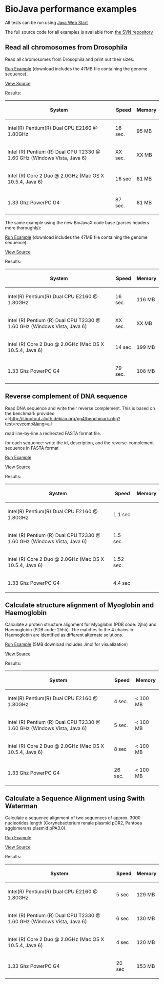 = BioJava performance examples=

All tests can be run using [http://java.sun.com/products/javawebstart/ Java Web Start]

The full source code for all examples is available from [http://code.open-bio.org/svnweb/index.cgi/biojava/browse/biojava-live/trunk/demos/performance the SVN repository]

== Read all chromosomes from Drosophila ==
Read all chromosomes from Drosophila and print out their sizes:

[http://www.biojava.org/download/performance/biojava-test.jnlp Run Example] (download includes the 47MB file containing the genome sequence).

[[BioJava:Performance:ReadDrosophila|View Source]]

Results:

{| class="wikitable"
|-
! System
! Speed
! Memory
|-
| Intel(R) Pentium(R) Dual CPU E2160 @ 1.80GHz
| 16 sec.
| 95 MB
|-
| Intel (R) Pentium (R) Dual CPU T2330 @ 1.60 GHz (Windows Vista, Java 6)
| XX sec.
| XX MB
|-
| Intel (R) Core 2 Duo @ 2.0GHz (Mac OS X 10.5.4, Java 6)
| 16 sec
| 81 MB
|-
| 1.33 Ghz PowerPC G4
| 87 sec.
| 81 MB
|}


The same example using the new BioJavaX code base (parses headers more thoroughly):

[http://www.biojava.org/download/performance/biojava-testX.jnlp Run Example] (download includes the 47MB file containing the genome sequence).

[http://code.open-bio.org/svnweb/index.cgi/biojava/view/biojava-live/trunk/demos/performance/ReadFastaX2.java View Source]

Results:

{| class="wikitable"
|-
! System
! Speed
! Memory
|-
| Intel(R) Pentium(R) Dual CPU E2160 @ 1.80GHz
| 16 sec.
| 116 MB
|-
| Intel (R) Pentium (R) Dual CPU T2330 @ 1.60 GHz (Windows Vista, Java 6)
| XX sec.
| XX MB
|-
| Intel (R) Core 2 Duo @ 2.0GHz (Mac OS X 10.5.4, Java 6)
| 14 sec
| 199 MB
|-
| 1.33 Ghz PowerPC G4
| 79 sec.
| 108 MB
|}

== Reverse complement of DNA sequence ==

Read DNA sequence and write their reverse complement. This is based on the benchmark provided at:[http://shootout.alioth.debian.org/gp4/benchmark.php?test=revcomp&lang=all http://shootout.alioth.debian.org/gp4/benchmark.php?test=revcomp&lang=all] 

read line-by-line a redirected FASTA format file. 

for each sequence: write the id, description, and the reverse-complement sequence in FASTA format 

[http://www.biojava.org/download/performance/biojava-revcomp.jnlp Run Example]

[[BioJava:Performance:ReverseComplement|View Source]]

Results:

{| class="wikitable"
|-
! System
! Speed
! Memory
|-
| Intel(R) Pentium(R) Dual  CPU  E2160  @ 1.80GHz
| 1.1 sec
| 
|-
| Intel (R) Pentium (R) Dual CPU T2330 @ 1.60 GHz (Windows Vista, Java 6)
| 1.5 sec.
|
|-
| Intel (R) Core 2 Duo @ 2.0GHz (Mac OS X 10.5.4, Java 6)
| 1.52 sec.
| 
|-
| 1.33 Ghz PowerPC G4
| 4.4 sec
| 
|}

== Calculate structure alignment of Myoglobin and Haemoglobin ==

Calculate a protein structure alignment for Myoglobin (PDB code: 2jho) and Haemoglobin (PDB code: 2hhb).
The matches to the 4 chains in Haemoglobin are identified as different alternate solutions.

[http://www.biojava.org/download/performance/biojava-structure-example1.jnlp Run Example] (5MB download includes Jmol for visualization)

[[BioJava:Performance:AlignMyoHemo|View Source]]

Results:

{| class="wikitable"
|-
! System
! Speed
! Memory
|-
| Intel(R) Pentium(R) Dual CPU E2160 @ 1.80GHz
| 4 sec.
| < 100 MB
|-
| Intel (R) Pentium (R) Dual CPU T2330 @ 1.60 GHz (Windows Vista, Java 6)
| 5 sec.
| < 100 MB
|-
| Intel (R) Core 2 Duo @ 2.0GHz (Mac OS X 10.5.4, Java 6)
| 8 sec
| < 100 MB
|-
| 1.33 Ghz PowerPC G4
| 26 sec.
| < 100 MB
|}

== Calculate a Sequence Alignment using Swith Waterman ==

Calculate a sequence alignment of two sequences of approx. 3000 nucleotides length (Corynebacterium renale plasmid pCR2, Pantoea agglomerans plasmid pPA3.0).


[http://www.biojava.org/download/performance/biojava-testSW.jnlp Run Example]

[[BioJava:Performance:AlignSW|View Source]]

Results:


{| class="wikitable"
|-
! System
! Speed
! Memory
|-
| Intel(R) Pentium(R) Dual CPU E2160 @ 1.80GHz
| 5 sec
| 129 MB
|-
| Intel (R) Pentium (R) Dual CPU T2330 @ 1.60 GHz (Windows Vista, Java 6)
| 6 sec
| 130 MB
|-
| Intel (R) Core 2 Duo @ 2.0GHz (Mac OS X 10.5.4, Java 6)
| 4 sec
| 120 MB
|-
| 1.33 Ghz PowerPC G4
| 20 sec
| 153 MB
|}